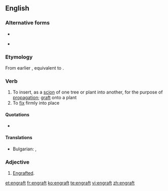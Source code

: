 ==English==

===Alternative forms===
* {{l|en|ingraft}}
* {{l|en|engraff}} {{qualifier|obsolete}}

===Etymology===
From earlier {{term|ingraft}}, equivalent to {{prefix|en|gloss1=in|graft}}.

===Verb===
{{en-verb}}

# To insert, as a [[scion]] of one tree or plant into another, for the purpose of [[propagation]]; [[graft]] onto a plant
# To [[fix]] firmly into place

====Quotations====
* {{seeCites}}

====Translations====
{{trans-top|To insert, as a [[scion]]}}
* Bulgarian: {{t|bg|присаждам}}, {{t|bg|ашладисвам}}
{{trans-mid}}

{{trans-bottom}}

===Adjective===
{{en-adj}}

# {{rare}} [[engrafted|Engrafted]].

[[et:engraft]]
[[fr:engraft]]
[[ko:engraft]]
[[te:engraft]]
[[vi:engraft]]
[[zh:engraft]]